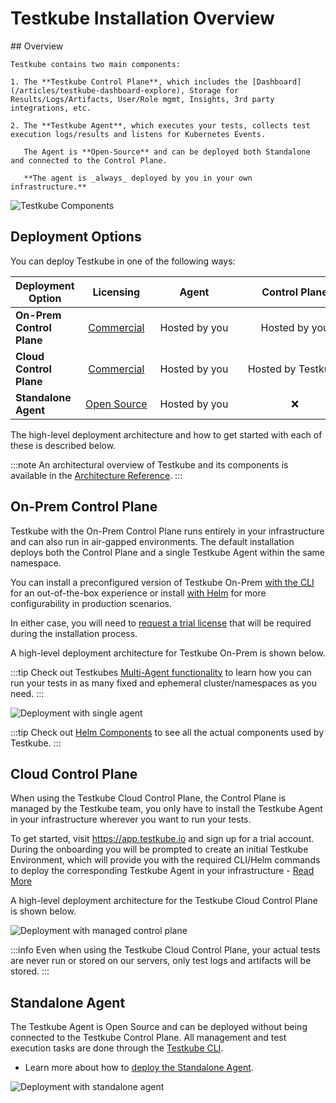# Testkube Installation Overview

<div style={{ display: 'flex', gap: '40px', marginBottom: '20px' }}>
  <div style={{ flex: 1 }}>
    ## Overview

    Testkube contains two main components:

    1. The **Testkube Control Plane**, which includes the [Dashboard](/articles/testkube-dashboard-explore), Storage for Results/Logs/Artifacts, User/Role mgmt, Insights, 3rd party integrations, etc.

    2. The **Testkube Agent**, which executes your tests, collects test execution logs/results and listens for Kubernetes Events.

       The Agent is **Open-Source** and can be deployed both Standalone and connected to the Control Plane.

       **The agent is _always_ deployed by you in your own infrastructure.**
  </div>
  <div style={{ flex: 1 }}>
    <div style={{ textAlign: 'center' }}>
      <img src="/img/testkube-components.png" alt="Testkube Components" />
    </div>
  </div>
</div>

## Deployment Options

You can deploy Testkube in one of the following ways:

| Deployment Option         | &nbsp;&nbsp;&nbsp;Licensing&nbsp;&nbsp;&nbsp; | &nbsp;&nbsp;&nbsp;&nbsp;&nbsp;&nbsp;&nbsp;&nbsp;Agent&nbsp;&nbsp;&nbsp;&nbsp;&nbsp;&nbsp;&nbsp;&nbsp; | &nbsp;&nbsp;&nbsp;&nbsp;&nbsp;&nbsp;&nbsp;&nbsp;Control&nbsp;Plane&nbsp;&nbsp;&nbsp;&nbsp;&nbsp;&nbsp;&nbsp;&nbsp; | &nbsp;&nbsp;&nbsp;Dashboard&nbsp;&nbsp;&nbsp; | &nbsp;&nbsp;&nbsp;&nbsp;&nbsp;CLI&nbsp;&nbsp;&nbsp;&nbsp;&nbsp; |
|---------------------------|:---------------------------------------------:|:-----------------------------------------------------------------------------------------------------:|:------------------------------------------------------------------------------------------------------------------:|:---------------------------------------------:|:---------------------------------------------------------------:|
| **On-Prem Control Plane** |   [Commercial](https://testkube.io/pricing)   |                                             Hosted by you                                             |                                                   Hosted by you                                                    |                       ✅                       |                                ✅                                |
| **Cloud Control Plane**   |   [Commercial](https://testkube.io/pricing)   |                                             Hosted by you                                             |                                                 Hosted by Testkube                                                 |                       ✅                       |                                ✅                                |
| **Standalone Agent**      |     [Open Source](/articles/open-source)      |                                             Hosted by you                                             |                                                         ❌                                                          |                       ❌                       |                                ✅                                |

The high-level deployment architecture and how to get started with each of these is described below.

:::note
An architectural overview of Testkube and its components is available in the [Architecture Reference](../architecture).
:::

## On-Prem Control Plane

Testkube with the On-Prem Control Plane runs entirely in your infrastructure and can also run in air-gapped environments.
The default installation deploys both the Control Plane and a single Testkube Agent within the same namespace.

You can install a preconfigured version of Testkube On-Prem [with the CLI][install-cli] for an out-of-the-box experience
or install [with Helm][install-helm] for more configurability in production scenarios.

In either case, you will need to [request a trial license](https://testkube.io/download) that will be required
during the installation process.

A high-level deployment architecture for Testkube On-Prem is shown below.

:::tip
Check out Testkubes [Multi-Agent functionality](/articles/install/multi-agent) to learn how you can run your tests
in as many fixed and ephemeral cluster/namespaces as you need.
:::

![Deployment with single agent](../../img/architecture-default.jpeg)

:::tip
Check out [Helm Components](/articles/helm-components) to see all the actual components used by Testkube.
:::

## Cloud Control Plane

When using the Testkube Cloud Control Plane, the Control Plane is managed by the Testkube team, you only have to install the
Testkube Agent in your infrastructure wherever you want to run your tests.

To get started, visit https://app.testkube.io and sign up for a trial account. During the onboarding you will be
prompted to create an initial Testkube Environment, which will provide you with the required CLI/Helm commands to
deploy the corresponding Testkube Agent in your infrastructure - [Read More](/testkube-pro/articles/environment-management#creating-a-new-environment)

A high-level deployment architecture for the Testkube Cloud Control Plane is shown below.

![Deployment with managed control plane](../../img/architecture-managed.jpeg)

:::info
Even when using the Testkube Cloud Control Plane, your actual tests are never run or stored on our servers, only test
logs and artifacts will be stored.
:::

## Standalone Agent

The Testkube Agent is Open Source and can be deployed without being connected to the Testkube
Control Plane. All management and test execution tasks are done through the [Testkube CLI](/articles/cli).

- Learn more about how to [deploy the Standalone Agent][deploy-standalone].

![Deployment with standalone agent](../../img/architecture-standalone.jpeg)

[cloud]: https://app.testkube.io/
[install-cli]: /articles/install/install-with-cli
[install-helm]: /articles/install/install-with-helm
[deploy-standalone]: /articles/install/standalone-agent
[deploy-demo]: /articles/install/install-with-cli#deploy-an-on-prem-demo
[testkube-repo]: https://github.com/kubeshop/testkube
